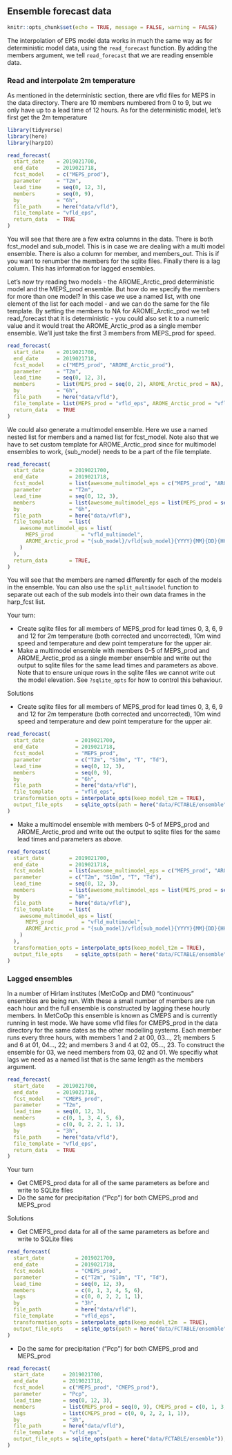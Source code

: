 ## Ensemble forecast data

```r
knitr::opts_chunk$set(echo = TRUE, message = FALSE, warning = FALSE)
```

The interpolation of EPS model data works in much the same way as for deterministic model data, using the `read_forecast` function. By adding the members argument, we tell `read_forecast` that we are reading ensemble data. 


### Read and interpolate 2m temperature
As mentioned in the deterministic section, there are vfld files for MEPS in the data directory. There are 10 members numbered from 0 to 9, but we only have up to a lead time of 12 hours. As for the deterministic model, let's first get the 2m temperature
```r
library(tidyverse)
library(here)
library(harpIO)

read_forecast(
  start_date    = 2019021700,           
  end_date      = 2019021718,           
  fcst_model    = c("MEPS_prod"),  
  parameter     = "T2m",                
  lead_time     = seq(0, 12, 3), 
  members       = seq(0, 9), 
  by            = "6h",                
  file_path     = here("data/vfld"),    
  file_template = "vfld_eps",
  return_data   = TRUE                  
)
```

You will see that there are a few extra columns in the data. There is both fcst_model and sub_model. This is in case we are dealing with a multi model ensemble. There is also a column for member, and members_out. This is if you want to renumber the members for the sqlite files. Finally there is a lag column. This has information for lagged ensembles. 

Let's now try reading two models - the AROME_Arctic_prod deterministic model and the MEPS_prod ensemble. But how do we specify the members for more than one model? In this case we use a named list, with one element of the list for each model - and we can do the same for the file template. By setting the members to NA for AROME_Arctic_prod we tell read_forecast that it is deterministic - you could also set it to a numeric value and it would treat the AROME_Arctic_prod as a single member ensemble. We'll just take the first 3 members from MEPS_prod for speed. 
```r
read_forecast(
  start_date    = 2019021700,           
  end_date      = 2019021718,           
  fcst_model    = c("MEPS_prod", "AROME_Arctic_prod"),  
  parameter     = "T2m",                
  lead_time     = seq(0, 12, 3), 
  members       = list(MEPS_prod = seq(0, 2), AROME_Arctic_prod = NA), 
  by            = "6h",                
  file_path     = here("data/vfld"),    
  file_template = list(MEPS_prod = "vfld_eps", AROME_Arctic_prod = "vfld"),
  return_data   = TRUE                  
)
```

We could also generate a multimodel ensemble. Here we use a named nested list for members and a named list for fcst_model. Note also that we have to set custom template for AROME_Arctic_prod since for multimodel ensembles to work, {sub_model} needs to be a part of the file template. 
```r
read_forecast(
  start_date        = 2019021700,           
  end_date          = 2019021718,           
  fcst_model        = list(awesome_multimodel_eps = c("MEPS_prod", "AROME_Arctic_prod")),  
  parameter         = "T2m",                
  lead_time         = seq(0, 12, 3), 
  members           = list(awesome_multimodel_eps = list(MEPS_prod = seq(0, 2), AROME_Arctic_prod = 0)), 
  by                = "6h",                
  file_path         = here("data/vfld"),    
  file_template     = list(
    awesome_mutlimodel_eps = list(
      MEPS_prod         = "vfld_multimodel", 
      AROME_Arctic_prod = "{sub_model}/vfld{sub_model}{YYYY}{MM}{DD}{HH}{LDT2}"
    )
  ),
  return_data       = TRUE, 
)
```

You will see that the members are named differently for each of the models in the ensemble. You can also use the `split_multimodel` function to separate out each of the sub models into their own data frames in the harp_fcst list. 

Your turn:

* Create sqlite files for all members of MEPS_prod for lead times 0, 3, 6, 9 and 12 for 2m temperature (both corrected and uncorrected), 10m wind speed and temperature and dew point temperature for the upper air.
* Make a multimodel ensemble with members 0-5 of MEPS_prod and AROME_Arctic_prod as a single member ensemble and write out the output to sqlite files for the same lead times and parameters as above. Note that to ensure unique rows in the sqlite files we cannot write out the model elevation. See `?sqlite_opts` for how to control this behaviour.

Solutions

* Create sqlite files for all members of MEPS_prod for lead times 0, 3, 6, 9 and 12 for 2m temperature (both corrected and uncorrected), 10m wind speed and temperature and dew point temperature for the upper air.
```r
read_forecast(
  start_date          = 2019021700,           
  end_date            = 2019021718,           
  fcst_model          = "MEPS_prod",  
  parameter           = c("T2m", "S10m", "T", "Td"),                
  lead_time           = seq(0, 12, 3), 
  members             = seq(0, 9), 
  by                  = "6h",                
  file_path           = here("data/vfld"),    
  file_template       = "vfld_eps",
  transformation_opts = interpolate_opts(keep_model_t2m = TRUE),
  output_file_opts    = sqlite_opts(path = here("data/FCTABLE/ensemble"))
)
```

* Make a multimodel ensemble with members 0-5 of MEPS_prod and AROME_Arctic_prod and write out the output to sqlite files for the same lead times and parameters as above.
```r
read_forecast(
  start_date        = 2019021700,           
  end_date          = 2019021718,           
  fcst_model        = list(awesome_multimodel_eps = c("MEPS_prod", "AROME_Arctic_prod")),  
  parameter         = c("T2m", "S10m", "T", "Td"),                
  lead_time         = seq(0, 12, 3), 
  members           = list(awesome_multimodel_eps = list(MEPS_prod = seq(0, 2), AROME_Arctic_prod = 0)), 
  by                = "6h",                
  file_path         = here("data/vfld"),    
  file_template     = list(
    awesome_multimodel_eps = list(
      MEPS_prod         = "vfld_multimodel",
      AROME_Arctic_prod = "{sub_model}/vfld{sub_model}{YYYY}{MM}{DD}{HH}{LDT2}"
    )
  ),
  transformation_opts = interpolate_opts(keep_model_t2m = TRUE),
  output_file_opts    = sqlite_opts(path = here("data/FCTABLE/ensemble"), remove_model_elev = TRUE)
)
```


### Lagged ensembles
In a number of Hirlam institutes (MetCoOp and DMI) "continuous" ensembles are being run. With these a small number of members are run each hour and the full ensemble is constructed by lagging these hourly members. In MetCoOp this ensemble is known as CMEPS and is currently running in test mode. We have some vfld files for CMEPS_prod in the data directory for the same dates as the other modelling systems. Each member runs every three hours, with members 1 and 2 at 00, 03..., 21; members 5 and 6 at 01, 04..., 22; and members 3 and 4 at 02, 05..., 23. To construct the ensemble for 03, we need members from 03, 02 and 01. We specifiy what lags we need as a named list that is the same length as the members argument.
```r
read_forecast(
  start_date    = 2019021700,           
  end_date      = 2019021718,           
  fcst_model    = "CMEPS_prod", 
  parameter     = "T2m",                
  lead_time     = seq(0, 12, 3), 
  members       = c(0, 1, 3, 4, 5, 6),
  lags          = c(0, 0, 2, 2, 1, 1),
  by            = "3h",                
  file_path     = here("data/vfld"),    
  file_template = "vfld_eps",
  return_data   = TRUE                  
)
```

Your turn

* Get CMEPS_prod data for all of the same parameters as before and write to SQLite files 
* Do the same for precipitation ("Pcp") for both CMEPS_prod and MEPS_prod

Solutions

* Get CMEPS_prod data for all of the same parameters as before and write to SQLite files 
```r
read_forecast(
  start_date          = 2019021700,           
  end_date            = 2019021718,           
  fcst_model          = "CMEPS_prod", 
  parameter           = c("T2m", "S10m", "T", "Td"),                 
  lead_time           = seq(0, 12, 3), 
  members             = c(0, 1, 3, 4, 5, 6),
  lags                = c(0, 0, 2, 2, 1, 1),
  by                  = "3h",                
  file_path           = here("data/vfld"),    
  file_template       = "vfld_eps",
  transformation_opts = interpolate_opts(keep_model_t2m  = TRUE),
  output_file_opts    = sqlite_opts(path = here("data/FCTABLE/ensemble"))
)
```

 
* Do the same for precipitation ("Pcp") for both CMEPS_prod and MEPS_prod
```r
read_forecast(
  start_date      = 2019021700,           
  end_date        = 2019021718,           
  fcst_model      = c("MEPS_prod", "CMEPS_prod"), 
  parameter       = "Pcp",                 
  lead_time       = seq(0, 12, 3), 
  members         = list(MEPS_prod = seq(0, 9), CMEPS_prod = c(0, 1, 3, 4, 5, 6)),
  lags            = list(CMEPS_prod = c(0, 0, 2, 2, 1, 1)),
  by              = "3h",                
  file_path       = here("data/vfld"),    
  file_template   = "vfld_eps",
  output_file_opts = sqlite_opts(path = here("data/FCTABLE/ensemble")), 
)
```

